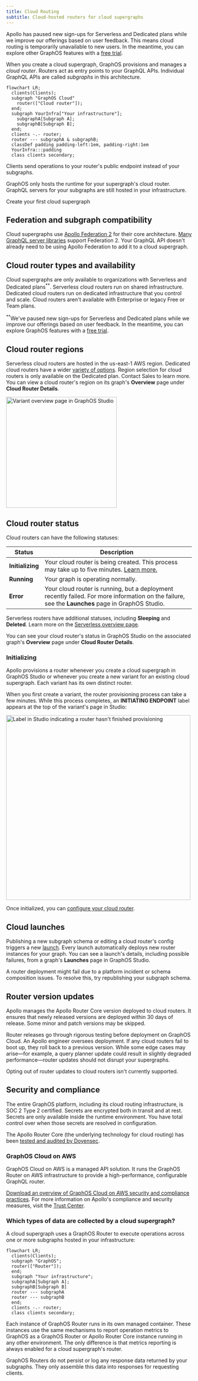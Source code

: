 ```yaml
---
title: Cloud Routing
subtitle: Cloud-hosted routers for cloud supergraphs
---
```


<Note>

Apollo has paused new sign-ups for Serverless and Dedicated plans while we improve our offerings based on user feedback. This means cloud routing is temporarily unavailable to new users. In the meantime, you can explore other GraphOS features with a [free trial](https://studio.apollographql.com/signup?referrer=docs-content).

</Note>

When you create a cloud supergraph, GraphOS provisions and manages a _cloud router_. Routers act as entry points to your GraphQL APIs. Individual GraphQL APIs are called _subgraphs_ in this architecture.

```mermaid
flowchart LR;
  clients(Clients);
  subgraph "GraphOS Cloud"
    router(["Cloud router"]);
  end;
  subgraph YourInfra["Your infrastructure"];
    subgraphA[Subgraph A];
    subgraphB[Subgraph B];
  end;
  clients -.- router;
  router --- subgraphA & subgraphB;
  classDef padding padding-left:1em, padding-right:1em
  YourInfra:::padding
  class clients secondary;
```

Clients send operations to your router's public endpoint instead of your subgraphs.

GraphOS only hosts the runtime for your supergraph's cloud router. GraphQL servers for your subgraphs are still hosted in your infrastructure.

<p>
  <ButtonLink
    href="/graphos/get-started/guides/quickstart/"
    style={{
      marginRight: '10px'
    }}
  >
    Create your first cloud supergraph
  </ButtonLink>
</p>

## Federation and subgraph compatibility

Cloud supergraphs use [Apollo Federation 2](/federation/) for their core architecture. [Many GraphQL server libraries](/graphos/reference/federation/compatible-subgraphs) support Federation 2. Your GraphQL API doesn't already need to be using Apollo Federation to add it to a cloud supergraph.

## Cloud router types and availability

Cloud supergraphs are only available to organizations with Serverless and Dedicated plans<sup>**</sup>.
Serverless cloud routers run on shared infrastructure. Dedicated cloud routers run on dedicated infrastructure that you control and scale.
Cloud routers aren't available with Enterprise or legacy Free or Team plans.

<Note>

<sup>**</sup>We've paused new sign-ups for Serverless and Dedicated plans while we improve our offerings based on user feedback. In the meantime, you can explore GraphOS features with a [free trial](https://studio.apollographql.com/signup?referrer=docs-content).

</Note>

## Cloud router regions

Serverless cloud routers are hosted in the us-east-1 AWS region. Dedicated cloud routers have a wider [variety of options](/graphos/routing/cloud/dedicated/#runs-on-aws). Region selection for cloud routers is only available on the Dedicated plan. <TrackableLink href="https://www.apollographql.com/contact-sales?type=dedicated&referrer=docs" eventName="content_contact_cloud">Contact Sales</TrackableLink> to learn more.
You can view a cloud router's region on its graph's **Overview** page under **Cloud Router Details**.

<img
  className="screenshot"
  alt="Variant overview page in GraphOS Studio"
  src="../../images/router/cloud-router-details.jpg"
  width="300"
/>

## Cloud router status

Cloud routers can have the following statuses:

| Status           | Description                                                                                                                                       |
| ---------------- | ------------------------------------------------------------------------------------------------------------------------------------------------- |
| **Initializing** | Your cloud router is being created. This process may take up to five minutes. [Learn more.](#initializing)                                        |
| **Running**      | Your graph is operating normally.                                                                                                                 |
| **Error**        | Your cloud router is running, but a deployment recently failed. For more information on the failure, see the **Launches** page in GraphOS Studio. |

<Note>

Serverless routers have additional statuses, including **Sleeping** and **Deleted**. Learn more on the [Serverless overview page](/graphos/routing/cloud/serverless/#serverless-router-status).

</Note>

You can see your cloud router's status in GraphOS Studio on the associated graph's **Overview** page under **Cloud Router Details**.

### Initializing

Apollo provisions a router whenever you create a cloud supergraph in GraphOS Studio or whenever you create a new variant for an existing cloud supergraph. Each variant has its own distinct router.

When you first create a variant, the router provisioning process can take a few minutes. While this process completes, an **INITIATING ENDPOINT** label appears at the top of the variant's page in Studio:

<img
  className="screenshot"
  alt="Label in Studio indicating a router hasn't finished provisioning"
  src="../../images/initiating-endpoint.jpg"
  width="500"
/>

Once initialized, you can [configure your cloud router](/graphos/routing/cloud/configuration).

## Cloud launches

Publishing a new subgraph schema or editing a cloud router's config triggers a new [launch](/graphos/delivery/launches/). Every launch automatically deploys new router instances for your graph. You can see a launch's details, including possible failures, from a graph's **Launches** page in GraphOS Studio.

<Note>

A router deployment might fail due to a platform incident or schema composition issues. To resolve this, try republishing your subgraph schema.

</Note>

## Router version updates

Apollo manages the Apollo Router Core version deployed to cloud routers. It ensures that newly released versions are deployed within 30 days of release. Some minor and patch versions may be skipped.

Router releases go through rigorous testing before deployment on GraphOS Cloud. An Apollo engineer oversees deployment. If any cloud routers fail to boot up, they roll back to a previous version. While some edge cases may arise—for example, a query planner update could result in slightly degraded performance—router updates should not disrupt your supergraphs.

<Note>

Opting out of router updates to cloud routers isn't currently supported.

</Note>

## Security and compliance

The entire GraphOS platform, including its cloud routing infrastructure, is SOC 2 Type 2 certified.
Secrets are encrypted both in transit and at rest.
Secrets are only available inside the runtime environment. You have total control over when those secrets are resolved in configuration.

The Apollo Router Core (the underlying technology for cloud routing) has been [tested and audited by Doyensec](https://doyensec.com/resources/Doyensec_Apollo_Report_Q22022_v4_AfterRetest.pdf).

### GraphOS Cloud on AWS

GraphOS Cloud on AWS is a managed API solution. It runs the GraphOS Router on AWS infrastructure to provide a high-performance, configurable GraphQL router.

[Download an overview of GraphOS Cloud on AWS security and compliance practices](https://www.apollographql.com/trust/request-security-report).
For more information on Apollo's compliance and security measures, visit the [Trust Center](https://www.apollographql.com/trust/compliance-and-security).

### Which types of data are collected by a cloud supergraph?

A cloud supergraph uses a GraphOS Router to execute operations across one or more subgraphs hosted in your infrastructure:

```mermaid
flowchart LR;
  clients(Clients);
  subgraph "GraphOS";
  router(["Router"]);
  end;
  subgraph "Your infrastructure";
  subgraphA[Subgraph A];
  subgraphB[Subgraph B]
  router --- subgraphA
  router --- subgraphB
  end;
  clients -.- router;
  class clients secondary;
```

Each instance of GraphOS Router runs in its own managed container. These instances use the same mechanisms to report operation metrics to GraphOS as a GraphOS Router or Apollo Router Core instance running in any other environment. The only difference is that metrics reporting is always enabled for a cloud supergraph's router.

GraphOS Routers do not persist or log any response data returned by your subgraphs. They only assemble this data into responses for requesting clients.
